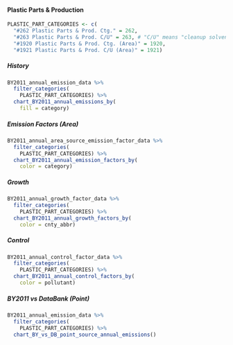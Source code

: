 #### Plastic Parts & Production {#coat-indcom-plastic_part}

```r
PLASTIC_PART_CATEGORIES <- c(
  "#262 Plastic Parts & Prod. Ctg." = 262,
  "#263 Plastic Parts & Prod. C/U" = 263, # "C/U" means "cleanup solvent"
  "#1920 Plastic Parts & Prod. Ctg. (Area)" = 1920,
  "#1921 Plastic Parts & Prod. C/U (Area)" = 1921)
```

##### History {-}

```r
BY2011_annual_emission_data %>%
  filter_categories(
    PLASTIC_PART_CATEGORIES) %>%
  chart_BY2011_annual_emissions_by(
    fill = category) 
```

##### Emission Factors (Area) {-}

```r
BY2011_annual_area_source_emission_factor_data %>%
  filter_categories(
    PLASTIC_PART_CATEGORIES) %>%
  chart_BY2011_annual_emission_factors_by(
    color = category)
```

##### Growth {-}

```r
BY2011_annual_growth_factor_data %>%
  filter_categories(
    PLASTIC_PART_CATEGORIES) %>%
  chart_BY2011_annual_growth_factors_by(
    color = cnty_abbr) 
```

##### Control {-}

```r
BY2011_annual_control_factor_data %>%
  filter_categories(
    PLASTIC_PART_CATEGORIES) %>%
  chart_BY2011_annual_control_factors_by(
    color = pollutant) 
```

##### BY2011 vs DataBank (Point) {-}

```r
BY2011_annual_emission_data %>%
  filter_categories(
    PLASTIC_PART_CATEGORIES) %>%
  chart_BY_vs_DB_point_source_annual_emissions()
```
